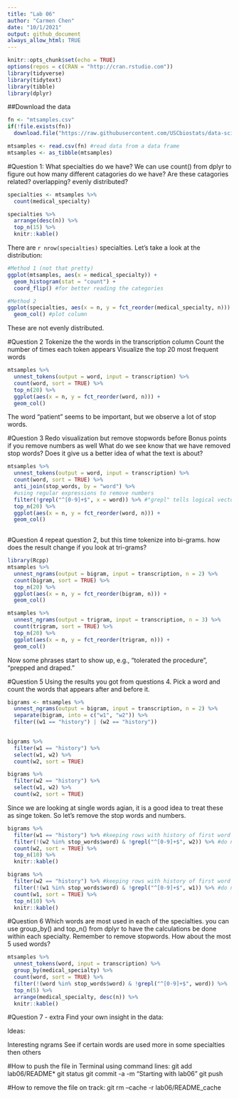 ```yaml
---
title: "Lab 06"
author: "Carmen Chen"
date: "10/1/2021"
output: github_document
always_allow_html: TRUE
---
```


```r
knitr::opts_chunk$set(echo = TRUE)
options(repos = c(CRAN = "http://cran.rstudio.com")) 
library(tidyverse)
library(tidytext)
library(tibble)
library(dplyr)
```

##Download the data
```r
fn <- "mtsamples.csv"
if(!file.exists(fn))
  download.file("https://raw.githubusercontent.com/USCbiostats/data-science-data/master/00_mtsamples/mtsamples.csv", destfile = fn)

mtsamples <- read.csv(fn) #read data from a data frame
mtsamples <- as_tibble(mtsamples)
```


#Question 1: What specialties do we have?
We can use count() from dplyr to figure out how many different catagories do we have? Are these catagories related? overlapping? evenly distributed?


```r
specialties <- mtsamples %>%
  count(medical_specialty)

specialties %>%
  arrange(desc(n)) %>%
  top_n(15) %>%
  knitr::kable()
```

There are `r nrow(specialties)` specialties. Let's take a look at the distribution:

```r
#Method 1 (not that pretty)
ggplot(mtsamples, aes(x = medical_specialty)) +
  geom_histogram(stat = "count") +
  coord_flip() #for better reading the categories
```

```r
#Method 2
ggplot(specialties, aes(x = n, y = fct_reorder(medical_specialty, n))) + #x is frequency, y is the label, sorting the medical_specialty according to n
  geom_col() #plot column
```

These are not evenly distributed.


#Question 2
Tokenize the the words in the transcription column
Count the number of times each token appears
Visualize the top 20 most frequent words

```r
mtsamples %>%
  unnest_tokens(output = word, input = transcription) %>%
  count(word, sort = TRUE) %>%
  top_n(20) %>%
  ggplot(aes(x = n, y = fct_reorder(word, n))) +
  geom_col()

```

The word "patient" seems to be important, but we observe a lot of stop words.

#Question 3
Redo visualization but remove stopwords before
Bonus points if you remove numbers as well
What do we see know that we have removed stop words? Does it give us a better idea of what the text is about?

```r
mtsamples %>%
  unnest_tokens(output = word, input = transcription) %>%
  count(word, sort = TRUE) %>%
  anti_join(stop_words, by = "word") %>%
  #using regular expressions to remove numbers
  filter(!grepl("^[0-9]+$", x = word)) %>% #"grepl" tells logical vector, "^" is the beginning of the word, "$" is the end of the word, "+" tells it should be repeated at least once
  top_n(20) %>%
  ggplot(aes(x = n, y = fct_reorder(word, n))) +
  geom_col()
  
```


#Question 4
repeat question 2, but this time tokenize into bi-grams. how does the result change if you look at tri-grams?

```r
library(Rcpp)
mtsamples %>%
  unnest_ngrams(output = bigram, input = transcription, n = 2) %>%
  count(bigram, sort = TRUE) %>%
  top_n(20) %>%
  ggplot(aes(x = n, y = fct_reorder(bigram, n))) +
  geom_col()

```

```r
mtsamples %>%
  unnest_ngrams(output = trigram, input = transcription, n = 3) %>%
  count(trigram, sort = TRUE) %>%
  top_n(20) %>%
  ggplot(aes(x = n, y = fct_reorder(trigram, n))) +
  geom_col()

```

Now some phrases start to show up, e.g., "tolerated the procedure", "prepped and draped."



#Question 5
Using the results you got from questions 4. Pick a word and count the words that appears after and before it.


```r
bigrams <- mtsamples %>%
  unnest_ngrams(output = bigram, input = transcription, n = 2) %>%
  separate(bigram, into = c("w1", "w2")) %>%
  filter((w1 == "history") | (w2 == "history"))
  

bigrams %>%
  filter(w1 == "history") %>%
  select(w1, w2) %>%
  count(w2, sort = TRUE)

bigrams %>%
  filter(w2 == "history") %>%
  select(w1, w2) %>%
  count(w2, sort = TRUE) 

```


Since we are looking at single words agian, it is a good idea to treat these as singe token. So let's remove the stop words and numbers. 

```r
bigrams %>%
  filter(w1 == "history") %>% #keeping rows with history of first word
  filter(!(w2 %in% stop_words$word) & !grepl("^[0-9]+$", w2)) %>% #do not include words with stop words or numbers
  count(w2, sort = TRUE) %>%
  top_n(10) %>%
  knitr::kable() 

bigrams %>%
  filter(w2 == "history") %>% #keeping rows with history of first word
  filter(!(w1 %in% stop_words$word) & !grepl("^[0-9]+$", w1)) %>% #do not include words with stop words or numbers
  count(w1, sort = TRUE) %>%
  top_n(10) %>%
  knitr::kable() 
```


#Question 6
Which words are most used in each of the specialties. you can use group_by() and top_n() from dplyr to have the calculations be done within each specialty. Remember to remove stopwords. How about the most 5 used words?



```r
mtsamples %>%
  unnest_tokens(word, input = transcription) %>%
  group_by(medical_specialty) %>%
  count(word, sort = TRUE) %>%
  filter(!(word %in% stop_words$word) & !grepl("^[0-9]+$", word)) %>%
  top_n(5) %>%
  arrange(medical_specialty, desc(n)) %>%
  knitr::kable()
```


#Question 7 - extra
Find your own insight in the data:

Ideas:

Interesting ngrams
See if certain words are used more in some specialties then others









#How to push the file in Terminal using command lines:
git add lab06/README*
git status
git commit -a -m "Starting with lab06"
git push

#How to remove the file on track:
git rm --cache -r lab06/README_cache


